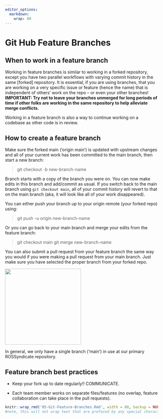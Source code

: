 ```yaml
---
editor_options:
  markdown:
    wrap: 80
---
```


# Git Hub Feature Branches

## When to work in a feature branch

Working in feature branches is similar to working in a forked repository,
except you have two parallel workflows with varying commit history in the same
[forked] repository. It is essential, if you are using branches, that you are
working on a very specific issue or feature (hence the name) that is
independent of others' work on the repo -- or even your other branches! __IMPORTANT: Try not
to leave your branches unmerged for long periods of time if other folks are
working in the same repository to help alleviate merge conflicts.__

Working in a feature branch is also a way to continue working on a codebase as
other code is in review.

## How to create a feature branch

Make sure the forked main ('origin main') is updated with upstream changes and
all of your current work has been committed to the main branch, then start a
new branch:

> git checkout -b new-branch-name

Branch starts with a copy of the branch you were on. You can now make edits in
this branch and add/commit as usual. If you switch back to the main branch
using `git checkout main`, all of your commit history will revert to that on
the main branch (aka, it will look like all of your work disappeared).

You can either push your branch up to your origin remote (your forked repo)
using:

> git push -u origin new-branch-name

Or you can go back to your main branch and merge your edits from the feature
branch:

> git checkout main git merge new-branch-name

You can also submit a pull request from your feature branch the same way you
would if you were making a pull request from your main branch. Just make sure
you have selected the proper branch from your forked repo.

![](images/Screenshot%202023-07-28%20at%209.51.52%20AM.png){width="250"}

In general, we only have a single branch ('main') in use at our primary
ROSSyndicate repository.

## Feature branch best practices

-   Keep your fork up to date regularly!! COMMUNICATE.

-   Each team member works on separate files/features (no overlap, feature
    collaboration can take place in the pull requests).

```r
knitr::wrap_rmd('05-Git-Feature-Branches.Rmd', width = 80, backup = NULL)
#note, this will not wrap text that are prefaced by any special characters (like bullets!)
```
